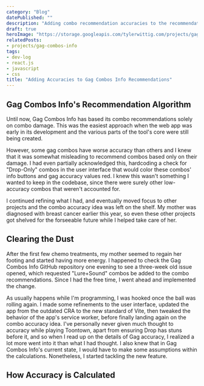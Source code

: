 ```yaml
---
category: "Blog"
datePublished: ""
description: "Adding combo recommendation accuracies to the recommendation tool proved to be an interesting challenge."
draft: true
heroImage: "https://storage.googleapis.com/tylerwittig.com/projects/gag-combos-info/title-card_dev-log.png"
relatedPosts:
- projects/gag-combos-info
tags:
- dev-log
- react.js
- javascript
- css
title: "Adding Accuracies to Gag Combos Info Recommendations"
---
```



<PostSection>
  <PostSectionContent slot="content">
    <h2>Gag Combos Info's Recommendation Algorithm</h2>
    <p>
      Until now, Gag Combos Info has based its combo recommendations solely on combo damage.
      This was the easiest approach when the web app was early in its development
      and the various parts of the tool's core were still being created.
    </p>
    <p>
      However, some gag combos have worse accuracy than others and I knew that
      it was somewhat misleading to recommend combos based only on their damage.
      I had even partially acknowledged this, hardcoding a check for "Drop-Only" combos
      in the user interface that would color these combos' info buttons and gag accuracy values red.
      I knew this wasn't something I wanted to keep in the codebase,
      since there were surely other low-accuracy combos that weren't accounted for.
    </p>
    <p>
      I continued refining what I had, 
      and eventually moved focus to other projects and the combo accuracy idea was left on the shelf.
      My mother was diagnosed with breast cancer earlier this year,
      so even these other projects got shelved for the forseeable future 
      while I helped take care of her.
    </p>
    <h2>Clearing the Dust</h2>
    <p>
      After the first few chemo treatments, my mother seemed to regain her footing and started having more energy.
      I happened to check the Gag Combos Info GitHub repository one evening to see a three-week old issue opened,
      which requested "Lure+Sound" combos be added to the combo recommendations.
      Since I had the free time, I went ahead and implemented the change.
    </p>
    <p>
      As usually happens while I'm programming, I was hooked once the ball was rolling again.
      I made some refinements to the user interface, 
      updated the app from the outdated CRA to the new standard of Vite, 
      then tweaked the behavior of the app's service worker,
      before finally landing again on the combo accuracy idea. 
      I've personally never given much thought to accuracy while playing Toontown,
      apart from ensuring Drop has stuns before it,
      and so when I read up on the details of Gag accuracy, 
      I realized a lot more went into it than what I had thought.
      I also knew that in Gag Combos Info's current state, 
      I would have to make some assumptions within the calculations.
      Nonetheless, I started tackling the new feature.
    </p>
    <h2>How Accuracy is Calculated</h2>
  </PostSectionContent>
</PostSection>
